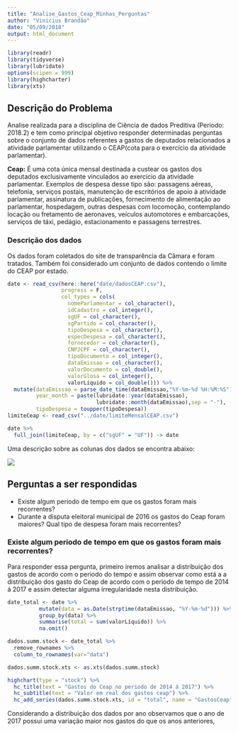 ```yaml
---
title: "Analise_Gastos_Ceap_Minhas_Perguntas"
author: "Vinicius Brandão"
date: "05/09/2018"
output: html_document
---
```


```r
library(readr)
library(tidyverse)
library(lubridate)
options(scipen = 999)
library(highcharter)
library(xts)
```

## Descrição do Problema
Analise realizada para a disciplina de Ciência de dados Preditiva (Periodo: 2018.2) e tem como principal objetivo responder determinadas perguntas sobre o conjunto de dados referentes a gastos de deputados relacionados a atividade parlamentar utilizando o CEAP(cota para o exercício da atividade parlamentar).


**Ceap:** É uma cota única mensal destinada a custear os gastos dos deputados exclusivamente vinculados ao exercício da atividade parlamentar. Exemplos de despesa desse tipo são: passagens aéreas, telefonia, serviços postais, manutenção de escritórios de apoio à atividade parlamentar, assinatura de publicações, fornecimento de alimentação ao parlamentar, hospedagem, outras despesas com locomoção, contemplando locação ou fretamento de aeronaves, veículos automotores e embarcações, serviços de táxi, pedágio, estacionamento e passagens terrestres.


### Descrição dos dados
Os dados foram coletados do site de transparência da Câmara e foram tratados. Também foi considerado um conjunto de dados contendo o limite do CEAP por estado.
```r
date <- read_csv(here::here("date/dadosCEAP.csv"),
                 progress = F,
                 col_types = cols(
                   nomeParlamentar = col_character(),
                   idCadastro = col_integer(),
                   sgUF = col_character(),
                   sgPartido = col_character(),
                   tipoDespesa = col_character(),
                   especDespesa = col_character(),
                   fornecedor = col_character(),
                   CNPJCPF = col_character(),
                   tipoDocumento = col_integer(),
                   dataEmissao = col_character(),
                   valorDocumento = col_double(),
                   valorGlosa = col_integer(),
                   valorLíquido = col_double())) %>%
  mutate(dataEmissao = parse_date_time(dataEmissao,"%Y-%m-%d %H:%M:%S"),
         year_month = paste(lubridate::year(dataEmissao),
                            lubridate::month(dataEmissao),sep = "-"),
         tipoDespesa = toupper(tipoDespesa))
limiteCeap <- read_csv("../date/limiteMensalCEAP.csv")

date %>%
  full_join(limiteCeap, by = c("sgUF" = "UF")) -> date
```

Uma descrição sobre as colunas dos dados se encontra abaixo:

![](img.png)

## Perguntas a ser respondidas
* Existe algum periodo de tempo em que os gastos foram mais recorrentes?
* Durante a disputa eleitoral municipal de 2016 os gastos do Ceap foram maiores? Qual tipo de despesa foram mais recorrentes?


### Existe algum periodo de tempo em que os gastos foram mais recorrentes?

Para responder essa pergunta, primeiro iremos analisar a distribuição dos gastos de acordo com o periodo do tempo e assim observar como está a a distribuição dos gasto do Ceap de acordo com o periodo de tempo de 2014 á 2017 e assim detectar alguma irregularidade nesta distribuição.

```r
date_total <- date %>%
          mutate(data = as.Date(strptime(dataEmissao, "%Y-%m-%d"))) %>%
          group_by(data) %>%
          summarise(total = sum(valorLíquido)) %>%
          na.omit()

dados.summ.stock <- date_total %>%
  remove_rownames %>% 
  column_to_rownames(var="data")

dados.summ.stock.xts <- as.xts(dados.summ.stock)
```

```r
highchart(type = "stock") %>% 
  hc_title(text = "Gastos do Ceap no periodo de 2014 á 2017") %>% 
  hc_subtitle(text = "Valor em real dos gastos ceap") %>% 
  hc_add_series(dados.summ.stock.xts, id = "total", name = "GastosCeap") 
```

Considerando a distribuição dos dados por ano observamos que o ano de 2017 possui uma variação maior nos gastos do que os anos anteriores,
